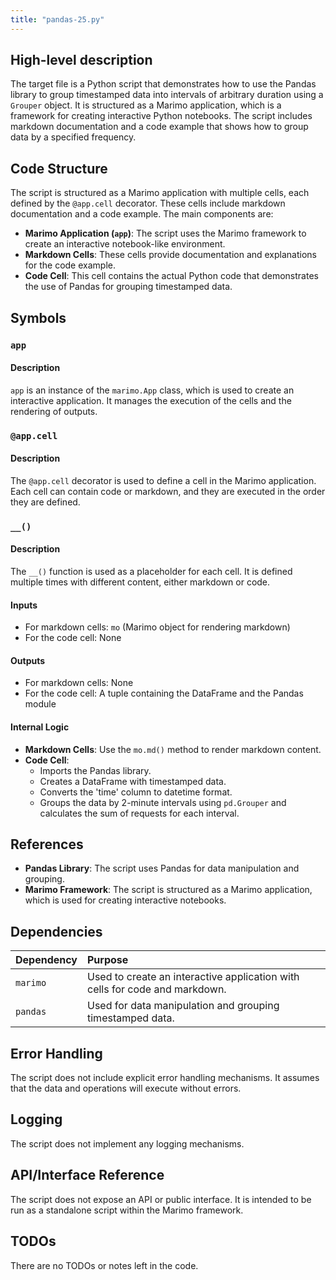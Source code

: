 ```yaml
---
title: "pandas-25.py"
---
```


## High-level description

The target file is a Python script that demonstrates how to use the Pandas library to group timestamped data into intervals of arbitrary duration using a `Grouper` object. It is structured as a Marimo application, which is a framework for creating interactive Python notebooks. The script includes markdown documentation and a code example that shows how to group data by a specified frequency.

## Code Structure

The script is structured as a Marimo application with multiple cells, each defined by the `@app.cell` decorator. These cells include markdown documentation and a code example. The main components are:

- **Marimo Application (`app`)**: The script uses the Marimo framework to create an interactive notebook-like environment.
- **Markdown Cells**: These cells provide documentation and explanations for the code example.
- **Code Cell**: This cell contains the actual Python code that demonstrates the use of Pandas for grouping timestamped data.

## Symbols

### `app`
#### Description
`app` is an instance of the `marimo.App` class, which is used to create an interactive application. It manages the execution of the cells and the rendering of outputs.

### `@app.cell`
#### Description
The `@app.cell` decorator is used to define a cell in the Marimo application. Each cell can contain code or markdown, and they are executed in the order they are defined.

### `__()`
#### Description
The `__()` function is used as a placeholder for each cell. It is defined multiple times with different content, either markdown or code.

#### Inputs
- For markdown cells: `mo` (Marimo object for rendering markdown)
- For the code cell: None

#### Outputs
- For markdown cells: None
- For the code cell: A tuple containing the DataFrame and the Pandas module

#### Internal Logic
- **Markdown Cells**: Use the `mo.md()` method to render markdown content.
- **Code Cell**: 
  - Imports the Pandas library.
  - Creates a DataFrame with timestamped data.
  - Converts the 'time' column to datetime format.
  - Groups the data by 2-minute intervals using `pd.Grouper` and calculates the sum of requests for each interval.

## References

- **Pandas Library**: The script uses Pandas for data manipulation and grouping.
- **Marimo Framework**: The script is structured as a Marimo application, which is used for creating interactive notebooks.

## Dependencies

| Dependency | Purpose |
|:-----------|:--------|
| `marimo`   | Used to create an interactive application with cells for code and markdown. |
| `pandas`   | Used for data manipulation and grouping timestamped data. |

## Error Handling

The script does not include explicit error handling mechanisms. It assumes that the data and operations will execute without errors.

## Logging

The script does not implement any logging mechanisms.

## API/Interface Reference

The script does not expose an API or public interface. It is intended to be run as a standalone script within the Marimo framework.

## TODOs

There are no TODOs or notes left in the code.